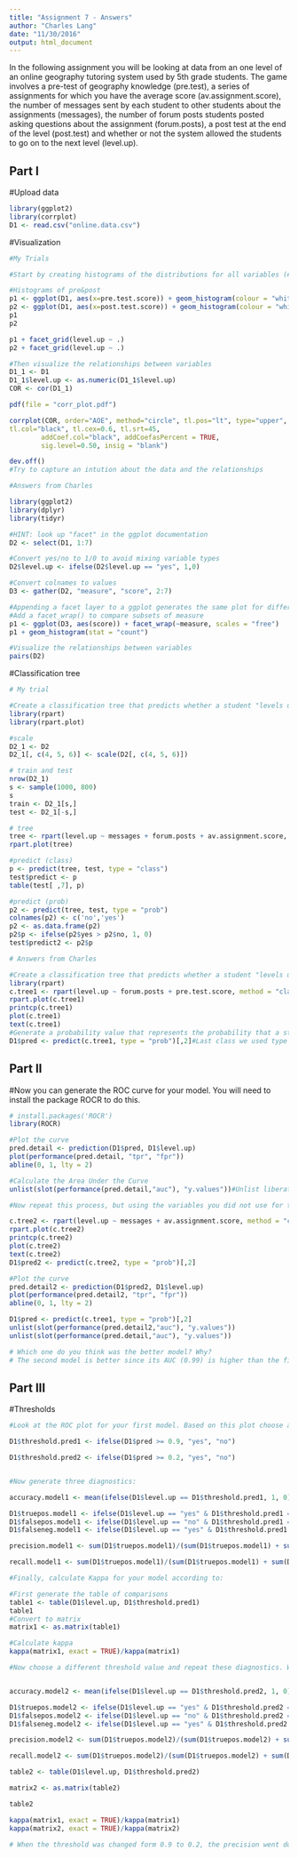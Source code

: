 ```yaml
---
title: "Assignment 7 - Answers"
author: "Charles Lang"
date: "11/30/2016"
output: html_document
---
```


In the following assignment you will be looking at data from an one level of an online geography tutoring system used by 5th grade students. The game involves a pre-test of geography knowledge (pre.test), a series of assignments for which you have the average score (av.assignment.score),  the number of messages sent by each student to other students about the assignments (messages), the number of forum posts students posted asking questions about the assignment (forum.posts), a post test at the end of the level (post.test) and whether or not the system allowed the students to go on to the next level (level.up).  

## Part I

#Upload data
```r
library(ggplot2)
library(corrplot)
D1 <- read.csv("online.data.csv")
```

#Visualization 
```r
#My Trials

#Start by creating histograms of the distributions for all variables (#HINT: look up "facet" in the ggplot documentation)

#Histograms of pre&post
p1 <- ggplot(D1, aes(x=pre.test.score)) + geom_histogram(colour = "white")
p2 <- ggplot(D1, aes(x=post.test.score)) + geom_histogram(colour = "white")
p1
p2

p1 + facet_grid(level.up ~ .)
p2 + facet_grid(level.up ~ .)

#Then visualize the relationships between variables
D1_1 <- D1
D1_1$level.up <- as.numeric(D1_1$level.up)
COR <- cor(D1_1)

pdf(file = "corr_plot.pdf")

corrplot(COR, order="AOE", method="circle", tl.pos="lt", type="upper",        
tl.col="black", tl.cex=0.6, tl.srt=45, 
        addCoef.col="black", addCoefasPercent = TRUE,
        sig.level=0.50, insig = "blank")

dev.off()
#Try to capture an intution about the data and the relationships

```

```r
#Answers from Charles

library(ggplot2)
library(dplyr)
library(tidyr)

#HINT: look up "facet" in the ggplot documentation
D2 <- select(D1, 1:7)

#Convert yes/no to 1/0 to avoid mixing variable types
D2$level.up <- ifelse(D2$level.up == "yes", 1,0)

#Convert colnames to values
D3 <- gather(D2, "measure", "score", 2:7)

#Appending a facet layer to a ggplot generates the same plot for different subsets of data
#Add a facet_wrap() to compare subsets of measure
p1 <- ggplot(D3, aes(score)) + facet_wrap(~measure, scales = "free")
p1 + geom_histogram(stat = "count")

#Visualize the relationships between variables
pairs(D2)
```

#Classification tree
```r
# My trial

#Create a classification tree that predicts whether a student "levels up" in the online course using three variables of your choice (As we did last time, set all controls to their minimums)
library(rpart)
library(rpart.plot)

#scale
D2_1 <- D2
D2_1[, c(4, 5, 6)] <- scale(D2[, c(4, 5, 6)])

# train and test
nrow(D2_1)
s <- sample(1000, 800)
s
train <- D2_1[s,]
test <- D2_1[-s,]

# tree
tree <- rpart(level.up ~ messages + forum.posts + av.assignment.score, train, method = "class")
rpart.plot(tree)

#predict (class)
p <- predict(tree, test, type = "class")
test$predict <- p
table(test[ ,7], p)

#predict (prob)
p2 <- predict(tree, test, type = "prob")
colnames(p2) <- c('no','yes')
p2 <- as.data.frame(p2)
p2$p <- ifelse(p2$yes > p2$no, 1, 0)
test$predict2 <- p2$p

```

```r
# Answers from Charles

#Create a classification tree that predicts whether a student "levels up" in the online course using three variables of your choice (remember to set all controls to their minimums)
library(rpart)
c.tree1 <- rpart(level.up ~ forum.posts + pre.test.score, method = "class", data = D1, control=rpart.control(minsplit=1, minbucket=1, cp=0.001))
rpart.plot(c.tree1)
printcp(c.tree1)
plot(c.tree1)
text(c.tree1)
#Generate a probability value that represents the probability that a student levels up based your classification tree 
D1$pred <- predict(c.tree1, type = "prob")[,2]#Last class we used type = "class" which predicted the classification for us, this time we are using type = "prob" to see the probability that our previous classififcation was based on.

```

## Part II
#Now you can generate the ROC curve for your model. You will need to install the package ROCR to do this.
```r
# install.packages('ROCR')
library(ROCR)

#Plot the curve
pred.detail <- prediction(D1$pred, D1$level.up) 
plot(performance(pred.detail, "tpr", "fpr"))
abline(0, 1, lty = 2)

#Calculate the Area Under the Curve
unlist(slot(performance(pred.detail,"auc"), "y.values"))#Unlist liberates the AUC value from the "performance" object created by ROCR

#Now repeat this process, but using the variables you did not use for the previous model and compare the plots & results of your two models. 

c.tree2 <- rpart(level.up ~ messages + av.assignment.score, method = "class", data = D1, control=rpart.control(minsplit=1, minbucket=1, cp=0.001))
rpart.plot(c.tree2)
printcp(c.tree2)
plot(c.tree2)
text(c.tree2)
D1$pred2 <- predict(c.tree2, type = "prob")[,2]

#Plot the curve
pred.detail2 <- prediction(D1$pred2, D1$level.up) 
plot(performance(pred.detail2, "tpr", "fpr"))
abline(0, 1, lty = 2)

D1$pred <- predict(c.tree1, type = "prob")[,2]
unlist(slot(performance(pred.detail2,"auc"), "y.values"))
unlist(slot(performance(pred.detail,"auc"), "y.values"))

# Which one do you think was the better model? Why?
# The second model is better since its AUC (0.99) is higher than the first one (0.93), which means the second model has a relatively higher true positive and lower false positive rate than the first model.
```
## Part III
#Thresholds
```r
#Look at the ROC plot for your first model. Based on this plot choose a probability threshold that balances capturing the most correct predictions against false positives. Then generate a new variable in your data set that classifies each student according to your chosen threshold.

D1$threshold.pred1 <- ifelse(D1$pred >= 0.9, "yes", "no")

D1$threshold.pred2 <- ifelse(D1$pred >= 0.2, "yes", "no")


#Now generate three diagnostics:

accuracy.model1 <- mean(ifelse(D1$level.up == D1$threshold.pred1, 1, 0))

D1$truepos.model1 <- ifelse(D1$level.up == "yes" & D1$threshold.pred1 == "yes", 1, 0)
D1$falsepos.model1 <- ifelse(D1$level.up == "no" & D1$threshold.pred1 == "yes", 1,0)
D1$falseneg.model1 <- ifelse(D1$level.up == "yes" & D1$threshold.pred1 == "no", 1,0)

precision.model1 <- sum(D1$truepos.model1)/(sum(D1$truepos.model1) + sum(D1$falsepos.model1))

recall.model1 <- sum(D1$truepos.model1)/(sum(D1$truepos.model1) + sum(D1$falseneg.model1))

#Finally, calculate Kappa for your model according to:

#First generate the table of comparisons
table1 <- table(D1$level.up, D1$threshold.pred1)
table1
#Convert to matrix
matrix1 <- as.matrix(table1)

#Calculate kappa
kappa(matrix1, exact = TRUE)/kappa(matrix1)

#Now choose a different threshold value and repeat these diagnostics. What conclusions can you draw about your two thresholds?


accuracy.model2 <- mean(ifelse(D1$level.up == D1$threshold.pred2, 1, 0))

D1$truepos.model2 <- ifelse(D1$level.up == "yes" & D1$threshold.pred2 == "yes", 1, 0)
D1$falsepos.model2 <- ifelse(D1$level.up == "no" & D1$threshold.pred2 == "yes", 1,0)
D1$falseneg.model2 <- ifelse(D1$level.up == "yes" & D1$threshold.pred2 == "no", 1,0)

precision.model2 <- sum(D1$truepos.model2)/(sum(D1$truepos.model2) + sum(D1$falsepos.model2))

recall.model2 <- sum(D1$truepos.model2)/(sum(D1$truepos.model2) + sum(D1$falseneg.model2))

table2 <- table(D1$level.up, D1$threshold.pred2)

matrix2 <- as.matrix(table2)

table2

kappa(matrix1, exact = TRUE)/kappa(matrix1)
kappa(matrix2, exact = TRUE)/kappa(matrix2)

# When the threshold was changed form 0.9 to 0.2, the precision went down but the recall went up.

```


